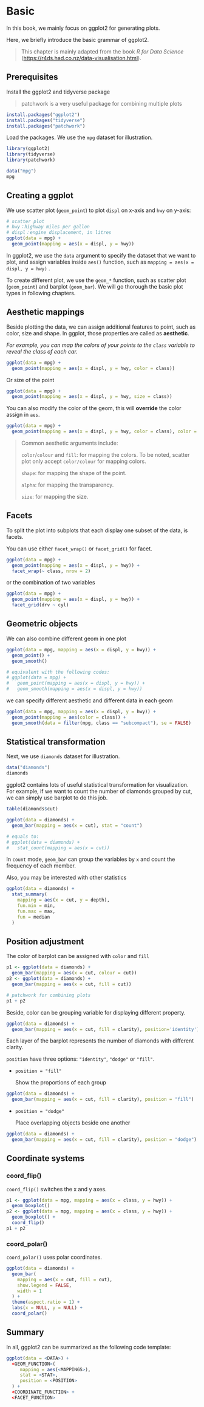 # Basic

In this book, we mainly focus on ggplot2 for generating plots.

Here, we briefly introduce the basic grammar of ggplot2.

> This chapter is mainly adapted from the book *R for Data Science* (<https://r4ds.had.co.nz/data-visualisation.html>).

## Prerequisites

Install the ggplot2 and tidyverse package

> patchwork is a very useful package for combining multiple plots

```{r, eval=FALSE}
install.packages("ggplot2")
install.packages("tidyverse")
install.packages("patchwork")
```

Load the packages. We use the `mpg` dataset for illustration.

```{r, warning=FALSE, message=FALSE}
library(ggplot2)
library(tidyverse)
library(patchwork)

data("mpg")
mpg
```

## Creating a ggplot

We use scatter plot (`geom_point`) to plot `displ` on x-axis and `hwy` on y-axis:

```{r}
# scatter plot 
# hwy：highway miles per gallon
# displ：engine displacement, in litres
ggplot(data = mpg) +
  geom_point(mapping = aes(x = displ, y = hwy))
```

In ggplot2, we use the `data` argument to specify the dataset that we want to plot, and assign variables inside `aes()` function, such as `mapping = aes(x = displ, y = hwy)` .

To create different plot, we use the `geom_*` function, such as scatter plot (`geom_point`) and barplot (`geom_bar`). We will go thorough the basic plot types in following chapters.

## Aesthetic mappings

Beside plotting the data, we can assign additional features to point, such as color, size and shape. In ggplot, those properties are called as **aesthetic**.

*For example, you can map the colors of your points to the `class` variable to reveal the class of each car.*

```{r}
ggplot(data = mpg) + 
  geom_point(mapping = aes(x = displ, y = hwy, color = class))
```

Or size of the point

```{r}
ggplot(data = mpg) + 
  geom_point(mapping = aes(x = displ, y = hwy, size = class))
```

You can also modify the color of the geom, this will **override** the color assign in `aes`.

```{r}
ggplot(data = mpg) + 
  geom_point(mapping = aes(x = displ, y = hwy, color = class), color = "blue")
```

> Common aesthetic arguments include:
>
> `color`/`colour` and `fill`: for mapping the colors. To be noted, scatter plot only accept `color/colour` for mapping colors.
>
> `shape`: for mapping the shape of the point.
>
> `alpha`: for mapping the transparency.
>
> `size`: for mapping the size.

## Facets

To split the plot into subplots that each display one subset of the data, is facets.

You can use either `facet_wrap()` or `facet_grid()` for facet.

```{r}
ggplot(data = mpg) + 
  geom_point(mapping = aes(x = displ, y = hwy)) + 
  facet_wrap(~ class, nrow = 2)
```

or the combination of two variables

```{r}
ggplot(data = mpg) + 
  geom_point(mapping = aes(x = displ, y = hwy)) + 
  facet_grid(drv ~ cyl)
```

## Geometric objects

We can also combine different geom in one plot

```{r}
ggplot(data = mpg, mapping = aes(x = displ, y = hwy)) + 
  geom_point() + 
  geom_smooth()

# equivalent with the following codes: 
# ggplot(data = mpg) + 
#   geom_point(mapping = aes(x = displ, y = hwy)) +
#   geom_smooth(mapping = aes(x = displ, y = hwy))
```

we can specify different aesthetic and different data in each geom

```{r}
ggplot(data = mpg, mapping = aes(x = displ, y = hwy)) + 
  geom_point(mapping = aes(color = class)) + 
  geom_smooth(data = filter(mpg, class == "subcompact"), se = FALSE)
```

## Statistical transformation

Next, we use `diamonds` dataset for illustration.

```{r}
data("diamonds")
diamonds
```

ggplot2 contains lots of useful statistical transformation for visualization. For example, if we want to count the number of diamonds grouped by cut, we can simply use barplot to do this job.

```{r}
table(diamonds$cut)

ggplot(data = diamonds) +
  geom_bar(mapping = aes(x = cut), stat = "count")

# equals to:
# ggplot(data = diamonds) + 
#   stat_count(mapping = aes(x = cut))
```

In `count` mode, `geom_bar` can group the variables by `x` and count the frequency of each member.

Also, you may be interested with other statistics

```{r}
ggplot(data = diamonds) + 
  stat_summary(
    mapping = aes(x = cut, y = depth),
    fun.min = min,
    fun.max = max,
    fun = median
  )
```

## Position adjustment

The color of barplot can be assigned with `color` and `fill`

```{r, fig.width=10, fig.height=4}
p1 <- ggplot(data = diamonds) + 
  geom_bar(mapping = aes(x = cut, colour = cut))
p2 <- ggplot(data = diamonds) + 
  geom_bar(mapping = aes(x = cut, fill = cut))

# patchwork for combining plots
p1 + p2
```

Beside, color can be grouping variable for displaying different property.

```{r}
ggplot(data = diamonds) + 
  geom_bar(mapping = aes(x = cut, fill = clarity), position='identity')
```

Each layer of the barplot represents the number of diamonds with different clarity.

`position` have three options: `"identity"`, `"dodge"` or `"fill"`.

-   `position = "fill"`

    Show the proportions of each group

```{r}
ggplot(data = diamonds) + 
  geom_bar(mapping = aes(x = cut, fill = clarity), position = "fill")
```

-   `position = "dodge"`

    Place overlapping objects beside one another

```{r}
ggplot(data = diamonds) + 
  geom_bar(mapping = aes(x = cut, fill = clarity), position = "dodge")
```

## Coordinate systems

### coord_flip()

`coord_flip()` switches the x and y axes.

```{r, fig.width=8, fig.height=3}
p1 <- ggplot(data = mpg, mapping = aes(x = class, y = hwy)) + 
  geom_boxplot()
p2 <- ggplot(data = mpg, mapping = aes(x = class, y = hwy)) + 
  geom_boxplot() +
  coord_flip()
p1 + p2
```

### coord_polar()

`coord_polar()` uses polar coordinates.

```{r}
ggplot(data = diamonds) + 
  geom_bar(
    mapping = aes(x = cut, fill = cut), 
    show.legend = FALSE,
    width = 1
  ) + 
  theme(aspect.ratio = 1) +
  labs(x = NULL, y = NULL) +
  coord_polar()
```

## Summary

In all, ggplot2 can be summarized as the following code template:

```{r, eval=FALSE}
ggplot(data = <DATA>) + 
  <GEOM_FUNCTION>(
     mapping = aes(<MAPPINGS>),
     stat = <STAT>, 
     position = <POSITION>
  ) +
  <COORDINATE_FUNCTION> +
  <FACET_FUNCTION>
```
